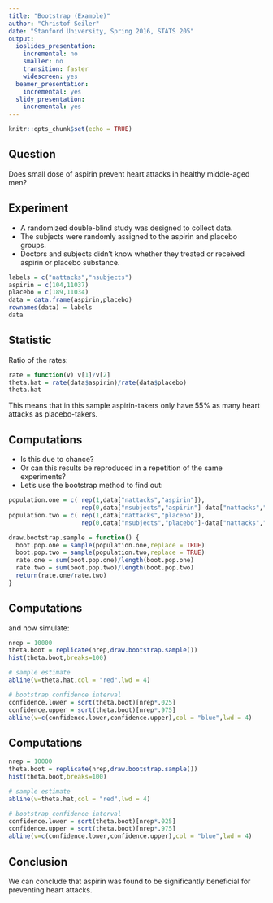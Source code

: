 ```yaml
---
title: "Bootstrap (Example)"
author: "Christof Seiler"
date: "Stanford University, Spring 2016, STATS 205"
output: 
  ioslides_presentation:
    incremental: no
    smaller: no
    transition: faster
    widescreen: yes
  beamer_presentation:
    incremental: yes
  slidy_presentation:
    incremental: yes
---
```


```r
knitr::opts_chunk$set(echo = TRUE)
```

## Question

Does small dose of aspirin prevent heart attacks in healthy middle-aged men?

## Experiment

* A randomized double-blind study was designed to collect data.   
* The subjects were randomly assigned to the aspirin and placebo groups.   
* Doctors and subjects didn't know whether they treated or received aspirin or placebo substance.   

```r
labels = c("nattacks","nsubjects")
aspirin = c(104,11037)
placebo = c(189,11034)
data = data.frame(aspirin,placebo)
rownames(data) = labels
data
```

## Statistic

Ratio of the rates:

```r
rate = function(v) v[1]/v[2]
theta.hat = rate(data$aspirin)/rate(data$placebo)
theta.hat
```

This means that in this sample aspirin-takers only have 55% as many heart attacks as placebo-takers.

## Computations

* Is this due to chance?   
* Or can this results be reproduced in a repetition of the same experiments?   
* Let's use the bootstrap method to find out:

```r
population.one = c( rep(1,data["nattacks","aspirin"]), 
                    rep(0,data["nsubjects","aspirin"]-data["nattacks","aspirin"]) )
population.two = c( rep(1,data["nattacks","placebo"]), 
                    rep(0,data["nsubjects","placebo"]-data["nattacks","placebo"]) )

draw.bootstrap.sample = function() {
  boot.pop.one = sample(population.one,replace = TRUE)
  boot.pop.two = sample(population.two,replace = TRUE)
  rate.one = sum(boot.pop.one)/length(boot.pop.one)
  rate.two = sum(boot.pop.two)/length(boot.pop.two)
  return(rate.one/rate.two)
}
```

## Computations

and now simulate:

```r
nrep = 10000
theta.boot = replicate(nrep,draw.bootstrap.sample())
hist(theta.boot,breaks=100)

# sample estimate
abline(v=theta.hat,col = "red",lwd = 4)

# bootstrap confidence interval
confidence.lower = sort(theta.boot)[nrep*.025]
confidence.upper = sort(theta.boot)[nrep*.975]
abline(v=c(confidence.lower,confidence.upper),col = "blue",lwd = 4)
```

## Computations

```r
nrep = 10000
theta.boot = replicate(nrep,draw.bootstrap.sample())
hist(theta.boot,breaks=100)

# sample estimate
abline(v=theta.hat,col = "red",lwd = 4)

# bootstrap confidence interval
confidence.lower = sort(theta.boot)[nrep*.025]
confidence.upper = sort(theta.boot)[nrep*.975]
abline(v=c(confidence.lower,confidence.upper),col = "blue",lwd = 4)
```

## Conclusion

We can conclude that aspirin was found to be significantly beneficial for preventing heart attacks.

